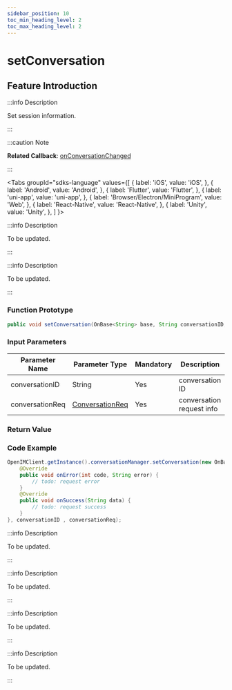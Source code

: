 ```yaml
---
sidebar_position: 10
toc_min_heading_level: 2
toc_max_heading_level: 2
---
```


# setConversation

## Feature Introduction

:::info Description

Set session information.

:::

:::caution Note

**Related Callback**:
[onConversationChanged](callback/onConversationChanged.mdx)

:::

<Tabs
groupId="sdks-language"
values={[
{ label: 'iOS', value: 'iOS', },
{ label: 'Android', value: 'Android', },
{ label: 'Flutter', value: 'Flutter', },
{ label: 'uni-app', value: 'uni-app', },
{ label: 'Browser/Electron/MiniProgram', value: 'Web', },
{ label: 'React-Native', value: 'React-Native', },
{ label: 'Unity', value: 'Unity', },
]
}>

<TabItem value="Flutter">

:::info Description

To be updated.

:::

</TabItem>

<TabItem value="iOS">

:::info Description

To be updated.

:::

</TabItem>

<TabItem value="Android">

### Function Prototype

```java showLineNumbers
public void setConversation(OnBase<String> base, String conversationID, ConversationReq conversationReq)
```

### Input Parameters

| Parameter Name       |  Parameter Type | Mandatory | Description    |
| --------------  | -------- | -------- | ------- |
| conversationID  | String   | Yes       | conversation ID |
| conversationReq | [ConversationReq](/class/conversation/conversationReq.mdx)   | Yes       | conversation request info    |

### Return Value

### Code Example

```java showLineNumbers
OpenIMClient.getInstance().conversationManager.setConversation(new OnBase<String>() {
    @Override
    public void onError(int code, String error) {
        // todo: request error
    }
    @Override
    public void onSuccess(String data) {
        // todo: request success
    }
}, conversationID , conversationReq);
```


</TabItem>

<TabItem value="Web">

:::info Description

To be updated.

:::

</TabItem>

<TabItem value="uni-app">

:::info Description

To be updated.

:::

</TabItem>
<TabItem value="React-Native">

:::info Description

To be updated.

:::

</TabItem>

<TabItem value="Unity">

:::info Description

To be updated.

:::

</TabItem>

</Tabs>
